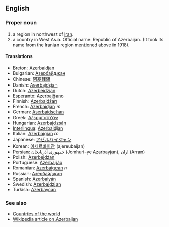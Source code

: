 ==English==

===Proper noun===

# a region in northwest of [[Iran]].
# a country in West Asia. Official name: Republic of Azerbaijan. (It took its name from the Iranian region mentioned above in 1918).

====Translations====

*[[Breton]]: [[Azerbaidjan]]
*Bulgarian: [[Азербайджан]]
*Chinese: [[阿塞拜疆]]
*Danish: [[Aserbajdsjan]]
*Dutch: [[Azerbeidzjan]]
*[[Esperanto]]: [[Azerbajĝano]]
*Finnish: [[Azerbaidžan]]
*French: [[Azerbaïdjan]] ''m''
*German: [[Aserbaidschan]]
*Greek: [[Αζερμπαϊτζάν]]
*Hungarian: [[Azerbajdzsán]]
*[[Interlingua]]: [[Azerbaidjan]]
*Italian: [[Azerbaigian]] ''m''
*Japanese: [[アゼルバイジャン]]
*Korean: [[아제르바이잔]] (ajereubaijan)
*Persian: [[جمهوری آذربایجان]] (Jomhuri-ye Azarbayjan), [[اران]] (Arran)
*Polish: [[Azerbejdżan]]
*Portuguese: [[Azerbaijão]]
*Romanian: [[Azerbaigean]] ''n''
*Russian: [[Азербайджан]]
*Spanish: [[Azerbaiyán]]
*Swedish: [[Azerbajdzjan]]
*Turkish: [[Azerbaycan]]

===See also===
*[[Countries of the world]]
*[[en:Azerbaijan|Wikipedia article on Azerbaijan]]